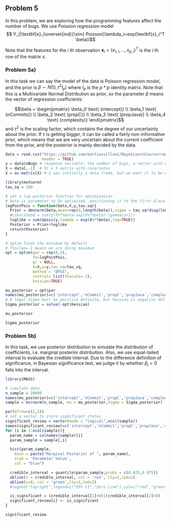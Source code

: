 ## Problem 5
In this problem, we are exploring how the programming features affect the number of bugs. We use Poission regression model 
$$ Y_i|\textbf{x}_i\overset{ind}{\sim} Poisson(\lambda_i=exp(\textbf{x}_i^T \beta))$$

Note that the features for the $i$ th observation $\textbf{x}_i=(x_{1,i},...,x_{p,i})^T$ is the $i$ th row of the matrix x. 

### Problem 5a)

In this task we can say the model of the data is Poisson regression model, and the prior is $\beta \sim N(0,\tau^2 I_p)$ where $I_p$ is the $p*p$ identity matrix. Note that this is a Multivariate Normal Distribution as prior, so the parameter $\beta$ means the vector of regression coefficients:

$$\beta = 
\begin{pmatrix}
  \beta_0 \text{ (intercept)} \\
  \beta_1 \text{ (nCommits)}  \\
  \beta_2 \text{ (propC)}     \\
  \beta_3 \text{ (propJava)}   \\
  \beta_4 \text{ (complexity)}
\end{pmatrix}$$
and $\tau^2$ is the scaling factor, which contains the degree of our uncertainty about the prior. If $\tau$ is getting bigger, it can be called a fairly non-informative prior, which means that we are very uncertain about the current coefficient from the prior, and the posterior is mainly decided by the data.

```r
data = read.csv("https://github.com/mattiasvillani/BayesLearnCourse/raw/master/assignment/bugs.csv", 
                header = TRUE)
y = data$nBugs # response variable: the number of bugs, a vector with n = 91 observations
X = data[,-1]  # 91 x 5 matrix with covariates
X = as.matrix(X) # X was initially a data frame, but we want it to be matrix
```


```r
library(mvtnorm)
tau_sq = 100

# set a log-posterior function for optimization
# beta is parameter to be optimized, positioning it to the first place
logPostPois = function(beta,X,y,tau_sq){
  Prior = dmvnorm(beta,mean=rep(0,length(beta)),sigma = tau_sq*diag(length(beta)),log = TRUE)
  #Likelihood = sum(y*X%*%beta-exp(X%*%beta)-lgamma(y+1))
  loglike = sum(dpois(y,lambda = exp(X%*%beta),log=TRUE))
  Posterior = Prior+loglike
  return(Posterior)
}

# optim finds the minimum by default
# fnsclae=-1 means we are doing maximum
opt = optim(par = rep(0,5),
            fn=logPostPois,
            gr = NULL,
            X=X,y=y,tau_sq=tau_sq,
            method = "BFGS",
            control= list(fnscale=-1),
            hessian=TRUE)

mu_posterior = opt$par
names(mu_posterior)=c('intercept','nCommit','propC','propJava','complexity')
# A legal Sigma must be positive definite, but hessian is negative definite. So we fetch negative hessian.
Sigma_posterior = solve(-opt$hessian)

mu_posterior

Sigma_posterior

```


### Problem 5b)

In this task, we use posterior distribution to simulate the distribution of coefficients, i.e. marginal posterior distribution. Also, we use equal-tailed interval to evaluate the credible interval. Due to the difference definition of significance, in Bayesian significance test, we judge it by whether $\beta_j=0$ falls into the interval.

```r
library(MASS)

# simulate data
n_sample = 20000
names(mu_posterior)=c('intercept','nCommit','propC','propJava','complexity')
sample = mvrnorm(n_sample, mu = mu_posterior,Sigma = Sigma_posterior)

par(mfrow=c(2,3))
# set a vector to store significant status
significant_review = vector(mode = "logical",ncol(sample))
names(significant_review)=c('intercept','nCommit','propC','propJava','complexity')
for (i in 1:ncol(sample)){
  param_name = colnames(sample)[i]
  param_sample = sample[,i]

  hist(param_sample,
    main = paste("Marginal Posterior of ", param_name),
    xlab = 'Parameter Value',
    col = "blue")

  credible_interval = quantile(param_sample,probs = c(0.025,0.975))
  abline(v = credible_interval, col = 'red', lty=2,lwd=2)
  abline(v=0, col = 'green',lty=1,lwd=2)
  #legend("topright",legend=c("95% CI","Zero Line"),col=c("red","green"),lty=c(2,1),bty="n")

  is_significant = (credible_interval[1]>0)|(credible_interval[2]<0)
  significant_review[i] <- is_significant
}

significant_review


```

